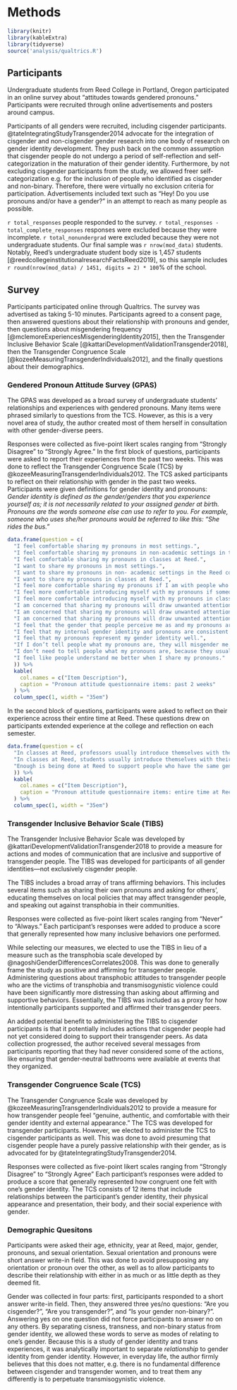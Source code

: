 # Methods 

```r
library(knitr)
library(kableExtra)
library(tidyverse)
source('analysis/qualtrics.R')
```

## Participants

Undergraduate students from Reed College in Portland, Oregon participated in an online survey about "attitudes towards gendered pronouns." Participants were recruited through online advertisements and posters around campus. 

Participants of all genders were recruited, including cisgender participants. @tateIntegratingStudyTransgender2014 advocate for the integration of cisgender and non-cisgender gender research into one body of research on gender identity development. They push back on the common assumption that cisgender people do not undergo a period of self-reflection and self-categorization in the maturation of their gender identity. Furthermore, by not excluding cisgender participants from the study, we allowed freer self-categorization e.g. for the inclusion of people who identified as cisgender and non-binary. Therefore, there were virtually no exclusion criteria for participation. Advertisements included text such as "Hey! Do you use pronouns and/or have a gender?" in an attempt to reach as many people as possible. 

`r total_responses` people responded to the survey. `r total_responses - total_complete_responses` responses were excluded because they were incomplete. `r total_nonundergrad` were excluded because they were not undergraduate students. Our final sample was `r nrow(mod_data)` students. Notably, Reed's undergraduate student body size is 1,457 students [@reedcollegeinstitutionalresearchFactsReed2019], so this sample includes `r round(nrow(mod_data) / 1451, digits = 2) * 100`% of the school. 

## Survey

Participants participated online through Qualtrics. The survey was advertised as taking 5-10 minutes. Participants agreed to a consent page, then answered questions about their relationship with pronouns and gender, then questions about misgendering frequency [@mclemoreExperiencesMisgenderingIdentity2015], then the Transgender Inclusive Behavior Scale [@kattariDevelopmentValidationTransgender2018], then the Transgender Congruence Scale [@kozeeMeasuringTransgenderIndividuals2012], and the finally questions about their demographics. 

### Gendered Pronoun Attitude Survey (GPAS)

The GPAS was developed as a broad survey of undergraduate students' relationships and experiences with gendered pronouns. Many items were phrased similarly to questions from the TCS. However, as this is a very novel area of study, the author created most of them herself in consultation with other gender-diverse peers. 

Responses were collected as five-point likert scales ranging from "Strongly Disagree" to "Strongly Agree." In the first block of questions, participants were asked to report their experiences from the past two weeks. This was done to reflect the Transgender Congruence Scale (TCS) by @kozeeMeasuringTransgenderIndividuals2012. The TCS asked participants to reflect on their relationship with gender in the past two weeks. Participants were given definitions for gender identity and pronouns: *Gender identity is defined as the gender/genders that you experience yourself as; it is not necessarily related to your assigned gender at birth. Pronouns are the words someone else can use to refer to you. For example, someone who uses she/her pronouns would be referred to like this: “She rides the bus.”*
```r
data.frame(question = c(
  "I feel comfortable sharing my pronouns in most settings.",
  "I feel comfortable sharing my pronouns in non-academic settings in the Reed community.",
  "I feel comfortable sharing my pronouns in classes at Reed.",
  "I want to share my pronouns in most settings.",
  "I want to share my pronouns in non- academic settings in the Reed community.",
  "I want to share my pronouns in classes at Reed.",
  "I feel more comfortable sharing my pronouns if I am with people who may have similar gender identities to me.",
  "I feel more comfortable introducing myself with my pronouns if someone else does first.",
  "I feel more comfortable introducing myself with my pronouns in class if the professor does first.",
  "I am concerned that sharing my pronouns will draw unwanted attention to myself in most settings.",
  "I am concerned that sharing my pronouns will draw unwanted attention to myself in non-academic settings in the Reed community",
  "I am concerned that sharing my pronouns will draw unwanted attention to myself in class at Reed.",
  "I feel that the gender that people perceive me as and my pronouns are consistent with one another.",
  "I feel that my internal gender identity and pronouns are consistent with one another.",
  "I feel that my pronouns represent my gender identity well.",
  "If I don’t tell people what my pronouns are, they will misgender me.",
  "I don’t need to tell people what my pronouns are, because they usually assume correctly.",
  "I feel like people understand me better when I share my pronouns."
  )) %>%
  kable(
    col.names = c("Item Description"),
    caption = "Pronoun attitude questionnaire items: past 2 weeks"
  ) %>%
  column_spec(1, width = "35em")
```
In the second block of questions, participants were asked to reflect on their experience across their entire time at Reed. These questions drew on participants extended experience at the college and reflection on each semester. 
```r
data.frame(question = c(
  "In classes at Reed, professors usually introduce themselves with their pronouns",
  "In classes at Reed, students usually introduce themselves with their pronouns",
  "Enough is being done at Reed to support people who have the same gender as me."
  )) %>%
  kable(
    col.names = c("Item Description"),
    caption = "Pronoun attitude questionnaire items: entire time at Reed"
  ) %>%
  column_spec(1, width = "35em")
```

### Transgender Inclusive Behavior Scale (TIBS)

The Transgender Inclusive Behavior Scale was developed by @kattariDevelopmentValidationTransgender2018 to provide a measure for actions and modes of communication that are inclusive and supportive of transgender people. The TIBS was developed for participants of all gender identities—not exclusively cisgender people. 

The TIBS includes a broad array of trans affirming behaviors. This includes several items such as sharing their own pronouns and asking for others', educating themselves on local policies that may affect transgender people, and speaking out against transphobia in their communities. 

Responses were collected as five-point likert scales ranging from "Never" to "Always." Each participant's responses were added to produce a score that generally represented how many inclusive behaviors one performed.

While selecting our measures, we elected to use the TIBS in lieu of a measure such as the transphobia scale developed by @nagoshiGenderDifferencesCorrelates2008. This was done to generally frame the study as positive and affirming for transgender people. Administering questions about transphobic attitudes to transgender people who are the victims of transphobia and transmisogynistic violence could have been significantly more distressing than asking about affirming and supportive behaviors. Essentially, the TIBS was included as a proxy for how intentionally participants supported and affirmed their transgender peers. 

An added potential benefit to administering the TIBS to cisgender participants is that it potentially includes actions that cisgender people had not yet considered doing to support their transgender peers. As data collection progressed, the author received several messages from participants reporting that they had never considered some of the actions, like ensuring that gender-neutral bathrooms were available at events that they organized. 

### Transgender Congruence Scale (TCS)

The Transgender Congruence Scale was developed by @kozeeMeasuringTransgenderIndividuals2012 to provide a measure for how transgender people feel "genuine, authentic, and comfortable with their gender identity and external appearance." The TCS was developed for transgender participants. However, we elected to administer the TCS to cisgender participants as well. This was done to avoid presuming that cisgender people have a purely passive relationship with their gender, as is advocated for by @tateIntegratingStudyTransgender2014. 

Responses were collected as five-point likert scales ranging from "Strongly Disagree" to "Strongly Agree" Each participant's responses were added to produce a score that generally represented how congruent one felt with one's gender identity. The TCS consists of 12 items that include relationships between the participant's gender identity, their physical appearance and presentation, their body, and their social experience with gender. 

### Demographic Quesitons

Participants were asked their age, ethnicity, year at Reed, major, gender, pronouns, and sexual orientation. Sexual orientation and pronouns were short answer write-in field. This was done to avoid presupposing any orientation or pronoun over the other, as well as to allow participants to describe their relationship with either in as much or as little depth as they deemed fit. 

Gender was collected in four parts: first, participants responded to a short answer write-in field. Then, they answered three yes/no questions: "Are you cisgender?", "Are you transgender?", and "Is your gender non-binary?". Answering yes on one question did not force participants to answer no on any others. By separating cisness, transness, and non-binary status from gender identity, we allowed these words to serve as modes of relating to one's gender. Because this is a study of gender identity and trans experiences, it was analytically important to separate *relationship* to gender identity from gender identity. However, in everyday life, the author firmly believes that this does not matter, e.g. there is no fundamental difference between cisgender and transgender women, and to treat them any differently is to perpetuate transmisogynistic violence.  
